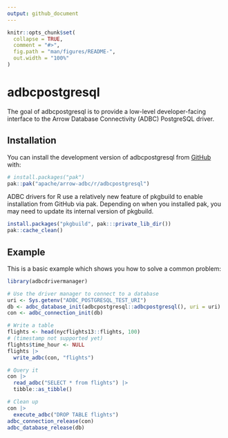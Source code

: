 ```yaml
---
output: github_document
---
```


<!---
  Licensed to the Apache Software Foundation (ASF) under one
  or more contributor license agreements.  See the NOTICE file
  distributed with this work for additional information
  regarding copyright ownership.  The ASF licenses this file
  to you under the Apache License, Version 2.0 (the
  "License"); you may not use this file except in compliance
  with the License.  You may obtain a copy of the License at
    http://www.apache.org/licenses/LICENSE-2.0
  Unless required by applicable law or agreed to in writing,
  software distributed under the License is distributed on an
  "AS IS" BASIS, WITHOUT WARRANTIES OR CONDITIONS OF ANY
  KIND, either express or implied.  See the License for the
  specific language governing permissions and limitations
  under the License.
-->

<!-- README.md is generated from README.Rmd. Please edit that file -->

```r
knitr::opts_chunk$set(
  collapse = TRUE,
  comment = "#>",
  fig.path = "man/figures/README-",
  out.width = "100%"
)
```

# adbcpostgresql

<!-- badges: start -->
<!-- badges: end -->

The goal of adbcpostgresql is to provide a low-level developer-facing interface
to the Arrow Database Connectivity (ADBC) PostgreSQL driver.

## Installation

You can install the development version of adbcpostgresql from [GitHub](https://github.com/) with:

``` r
# install.packages("pak")
pak::pak("apache/arrow-adbc/r/adbcpostgresql")
```

ADBC drivers for R use a relatively new feature of pkgbuild to enable installation from GitHub via pak. Depending on when you installed pak, you may need to update its internal version of pkgbuild.

``` r
install.packages("pkgbuild", pak:::private_lib_dir())
pak::cache_clean()
```

## Example

This is a basic example which shows you how to solve a common problem:

```r
library(adbcdrivermanager)

# Use the driver manager to connect to a database
uri <- Sys.getenv("ADBC_POSTGRESQL_TEST_URI")
db <- adbc_database_init(adbcpostgresql::adbcpostgresql(), uri = uri)
con <- adbc_connection_init(db)

# Write a table
flights <- head(nycflights13::flights, 100)
# (timestamp not supported yet)
flights$time_hour <- NULL
flights |>
  write_adbc(con, "flights")

# Query it
con |>
  read_adbc("SELECT * from flights") |>
  tibble::as_tibble()
```

```r
# Clean up
con |>
  execute_adbc("DROP TABLE flights")
adbc_connection_release(con)
adbc_database_release(db)
```
